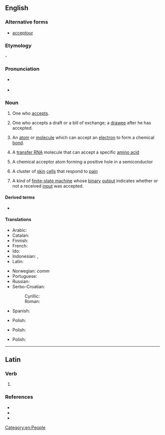 ==English==

===Alternative forms===
* {{qualifier|obsolete|rare}} [[acceptour]]

===Etymology===
{{suffix|en|accept|or}}-

===Pronunciation===
* {{a|RP}} {{IPA|en|/əkˈsɛptə(ɹ)/}}
* {{a|GenAm}} {{IPA|en|/ək.ˈsɛp.tɚ/|/æk.ˈsɛp.tɚ/}}

===Noun===
{{en-noun}}

# One who [[accept]]s.
# {{lb|en|legal|commerce}} One who accepts a draft or a bill of exchange; a [[drawee]] after he has accepted.
# {{lb|en|chemistry}} An [[atom]] or [[molecule]] which can accept an [[electron]] to form a chemical [[bond]].
# {{lb|en|biochemistry}} A [[transfer RNA]] molecule that can accept a specific [[amino acid]]
# {{lb|en|physics}} A chemical acceptor atom forming a positive hole in a semiconductor
# {{lb|en|physiology}} A cluster of [[skin]] [[cell]]s that respond to [[pain]]
# {{lb|en|comptheory}} A kind of [[finite-state machine]] whose [[binary]] [[output]] indicates whether or not a received [[input]] was accepted.

====Derived terms====
* {{l|en|acceptorless}}

====Translations====
{{trans-top|one who accepts}}
* Arabic: {{t+|ar|قَابِل}}
* Catalan: {{t+|ca|acceptant|m|f}}
* Finnish: {{t+|fi|vastaanottaja}}
* French: {{t+|fr|accepteur|m}}
* Ido: {{t+|io|aceptanto}}
* Indonesian: {{t|id|[[terima|penerima]]}}, {{t+|id|akseptor}}
* Latin: {{t|la|acceptator}}
{{trans-mid}}
* Norwegian: ''comm'' {{t|no|akseptant|c}}
* Portuguese: {{t|pt|aceitador|m}}
* Russian: {{t+|ru|акцепта́нт|m}}
* Serbo-Croatian:
*: Cyrillic: {{t|sh|а̀кцептор|m}}
*: Roman: {{t+|sh|àkceptor|m}}
* Spanish: {{t+|es|aceptador|m}}
{{trans-bottom}}

{{trans-top|law}}
{{trans-mid}}
* Polish: {{t+|pl|akceptant|m}}
{{trans-bottom}}

{{trans-top|chemistry}}
{{trans-mid}}
* Polish: {{t+|pl|akceptor|m}}
{{trans-bottom}}

{{trans-top|biochemistry}}
{{trans-mid}}
{{trans-bottom}}

{{trans-top|physics}}
{{trans-mid}}
* Polish: {{t+|pl|akceptor|m}}
{{trans-bottom}}

{{trans-top|physiology}}
{{trans-mid}}
{{trans-bottom}}

{{trans-top|comptheory}}
{{trans-mid}}
{{trans-bottom}}

[[Category:en:People]]

----

==Latin==

===Verb===
{{la-verb-form|acceptor}}

# {{inflection of|la|acceptō||1|s|pres|pasv|indc}}

===References===
* {{R:L&S}}
* {{R:du Cange}}
* {{R:Gaffiot}}